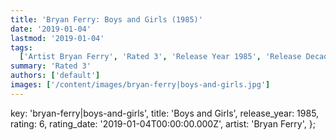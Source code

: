 ```yaml
---
title: 'Bryan Ferry: Boys and Girls (1985)'
date: '2019-01-04'
lastmod: '2019-01-04'
tags:
  ['Artist Bryan Ferry', 'Rated 3', 'Release Year 1985', 'Release Decade 1980']
summary: 'Rated 3'
authors: ['default']
images: ['/content/images/bryan-ferry|boys-and-girls.jpg']
---
```


  key: 'bryan-ferry|boys-and-girls',
  title: 'Boys and Girls',
  release_year: 1985,
  rating: 6,
  rating_date: '2019-01-04T00:00:00.000Z',
  artist: 'Bryan Ferry',
};

<MusicRating data={data} />

